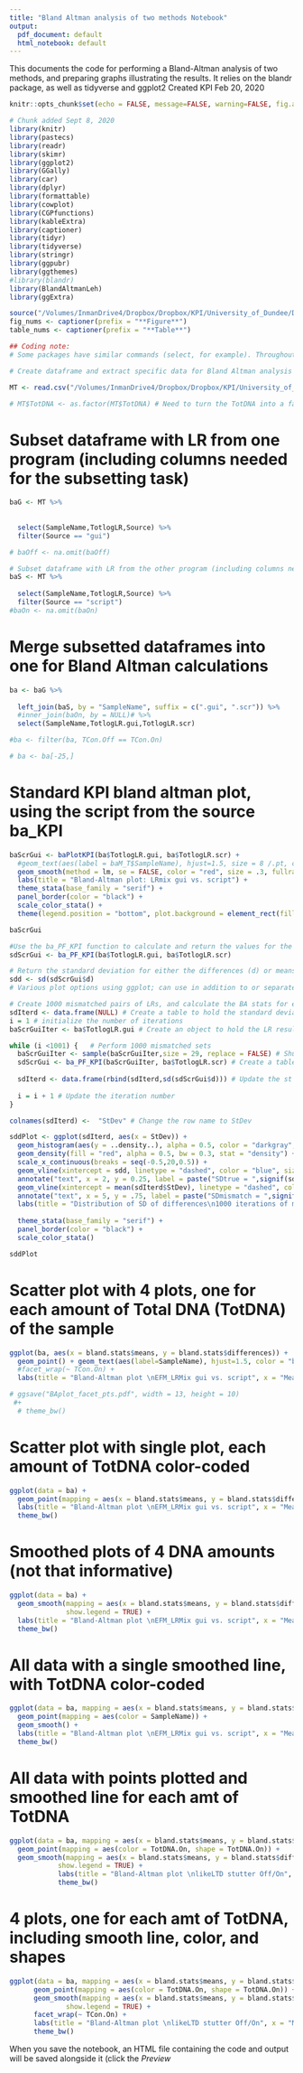 ```yaml
---
title: "Bland Altman analysis of two methods Notebook"
output:
  pdf_document: default
  html_notebook: default
---
```


This documents the code for performing a Bland-Altman analysis of two methods, and preparing graphs illustrating the results. It relies on the blandr package, as well as tidyverse and ggplot2
Created KPI Feb 20, 2020


```r
knitr::opts_chunk$set(echo = FALSE, message=FALSE, warning=FALSE, fig.align = "center")

# Chunk added Sept 8, 2020
library(knitr)
library(pastecs)
library(readr)
library(skimr)
library(ggplot2)
library(GGally)
library(car)
library(dplyr)
library(formattable)
library(cowplot)
library(CGPfunctions)
library(kableExtra)
library(captioner)
library(tidyr)
library(tidyverse)  
library(stringr)
library(ggpubr)
library(ggthemes)
#library(blandr)
library(BlandAltmanLeh)
library(ggExtra)

source("/Volumes/InmanDrive4/Dropbox/Dropbox/KPI/University_of_Dundee/Dissertation/Lab Notebooks/library.R")
fig_nums <- captioner(prefix = "**Figure**")
table_nums <- captioner(prefix = "**Table**")

## Coding note:
# Some packages have similar commands (select, for example). Throughout the code in those places where this occurs, an error might be thrown if the incorrect package command is used. Thus in some places you'll see package::command in place of merely the command to signify which package to use in applying the command. 


```


```r
# Create dataframe and extract specific data for Bland Altman analysis

MT <- read.csv("/Volumes/InmanDrive4/Dropbox/Dropbox/KPI/University_of_Dundee/Dissertation/Data/Software/LRmixStudio-2/LRMix_scripts/MT_LRM_gui_script.csv")

# MT$TotDNA <- as.factor(MT$TotDNA) # Need to turn the TotDNA into a factor (rather than integer) in order to plot using it as a group in ggplot (integer can't be used to group values, unless binning them). Before writing this step, I got an error in later code that MT$DNA did not exist, which of course it did. Finally realized you can't group by integers. 
```


# Subset dataframe with LR from one program (including columns needed for the subsetting task)
```r

baG <- MT %>%
  
  
  select(SampleName,TotlogLR,Source) %>%
  filter(Source == "gui")

# baOff <- na.omit(baOff)

# Subset dataframe with LR from the other program (including columns needed for the subsetting task)
baS <- MT %>%
  
  select(SampleName,TotlogLR,Source) %>%
  filter(Source == "script")
#baOn <- na.omit(baOn)
```

# Merge subsetted dataframes into one for Bland Altman calculations
```r

ba <- baG %>%
  
  left_join(baS, by = "SampleName", suffix = c(".gui", ".scr")) %>% 
  #inner_join(baOn, by = NULL)# %>%
  select(SampleName,TotlogLR.gui,TotlogLR.scr)

#ba <- filter(ba, TCon.Off == TCon.On)

# ba <- ba[-25,]

```


# Standard KPI bland altman plot, using the script from the source ba_KPI
```r
baScrGui <- baPlotKPI(ba$TotlogLR.gui, ba$TotlogLR.scr) +
  #geom_text(aes(label = baM_T$SampleName), hjust=1.5, size = 8 /.pt, color = "blue3") +
  geom_smooth(method = lm, se = FALSE, color = "red", size = .3, fullrange = TRUE) +
  labs(title = "Bland-Altman plot: LRmix gui vs. script") +
  theme_stata(base_family = "serif") +
  panel_border(color = "black") +
  scale_color_stata() +
  theme(legend.position = "bottom", plot.background = element_rect(fill = "lightgray"))

baScrGui

```

```r
#Use the ba_PF_KPI function to calculate and return the values for the means and differences for the two methods 
sdScrGui <- ba_PF_KPI(ba$TotlogLR.gui, ba$TotlogLR.scr)

# Return the standard deviation for either the differences (d) or means (m)
sdd <- sd(sdScrGui$d)
# Various plot options using ggplot; can use in addition to or separate from the blandr.draw function
```


```r
# Create 1000 mismatched pairs of LRs, and calculate the BA stats for each of the 1000 pairs using ba_PF__KPI function. The funtion returns a table of the differences and means for each mismatched set. Create a table 
sdIterd <- data.frame(NULL) # Create a table to hold the standard deviations of the differences for each mismatched set
i = 1 # initialize the number of iterations
baScrGuiIter <- ba$TotlogLR.gui # Create an object to hold the LR results from one method (method1)

while (i <1001) {   # Perform 1000 mismatched sets
  baScrGuiIter <- sample(baScrGuiIter,size = 29, replace = FALSE) # Shuffle the LRs of one method (method1)
  sdScrGui <- ba_PF_KPI(baScrGuiIter, ba$TotlogLR.scr) # Create a table of mismatched results between method1 and method2
  
  sdIterd <- data.frame(rbind(sdIterd,sd(sdScrGui$d))) # Update the st dev table with the sd from latest mistmatched set 
 
  i = i + 1 # Update the iteration number
}

colnames(sdIterd) <-  "StDev" # Change the row name to StDev

```

```r
sddPlot <- ggplot(sdIterd, aes(x = StDev)) +
  geom_histogram(aes(y = ..density..), alpha = 0.5, color = "darkgray", binwidth = 0.3) +
  geom_density(fill = "red", alpha = 0.5, bw = 0.3, stat = "density") +
  scale_x_continuous(breaks = seq(-0.5,20,0.5)) + 
  geom_vline(xintercept = sdd, linetype = "dashed", color = "blue", size = 0.5) +
  annotate("text", x = 2, y = 0.25, label = paste("SDtrue = ",signif(sdd, 2))) +
  geom_vline(xintercept = mean(sdIterd$StDev), linetype = "dashed", color = "steelblue", size = 0.5) +
  annotate("text", x = 5, y = .75, label = paste("SDmismatch = ",signif(mean(sdIterd$StDev,0)))) +
  labs(title = "Distribution of SD of differences\n1000 iterations of mis-matched pairs", x = "Standard Deviation") +
  
  theme_stata(base_family = "serif") +
  panel_border(color = "black") +
  scale_color_stata()

sddPlot
```


# Scatter plot with 4 plots, one for each amount of Total DNA (TotDNA) of the sample
```r

ggplot(ba, aes(x = bland.stats$means, y = bland.stats$differences)) +
  geom_point() + geom_text(aes(label=SampleName), hjust=1.5, color = "blue") +
  #facet_wrap(~ TCon.On) +
  labs(title = "Bland-Altman plot \nEFM_LRMix gui vs. script", x = "Means", y = "Differences")

# ggsave("BAplot_facet_pts.pdf", width = 13, height = 10)
 #+
  # theme_bw()

```


# Scatter plot with single plot, each amount of TotDNA color-coded
```r

ggplot(data = ba) +
  geom_point(mapping = aes(x = bland.stats$means, y = bland.stats$differences, color = SampleName)) +
  labs(title = "Bland-Altman plot \nEFM_LRMix gui vs. script", x = "Means", y = "Differences") +
  theme_bw()

```


# Smoothed plots of 4 DNA amounts (not that informative)
```r

ggplot(data = ba) +
  geom_smooth(mapping = aes(x = bland.stats$means, y = bland.stats$differences, color = SampleName),
              show.legend = TRUE) +
  labs(title = "Bland-Altman plot \nEFM_LRMix gui vs. script", x = "Means", y = "Differences") +
  theme_bw()

```


# All data with a single smoothed line, with TotDNA color-coded
```r

ggplot(data = ba, mapping = aes(x = bland.stats$means, y = bland.stats$differences)) +
  geom_point(mapping = aes(color = SampleName)) +
  geom_smooth() +
  labs(title = "Bland-Altman plot \nEFM_LRMix gui vs. script", x = "Means", y = "Differences") +
  theme_bw()

```


# All data with points plotted and smoothed line for each amt of TotDNA
```r

ggplot(data = ba, mapping = aes(x = bland.stats$means, y = bland.stats$differences)) +
  geom_point(mapping = aes(color = TotDNA.On, shape = TotDNA.On)) +
  geom_smooth(mapping = aes(x = bland.stats$means, y = bland.stats$differences, color = TotDNA.On),
            show.legend = TRUE) +
            labs(title = "Bland-Altman plot \nlikeLTD stutter Off/On", x = "Means", y = "Differences") +
            theme_bw()

```


# 4 plots, one for each amt of TotDNA, including smooth line, color, and shapes
```r

ggplot(data = ba, mapping = aes(x = bland.stats$means, y = bland.stats$differences)) +
      geom_point(mapping = aes(color = TotDNA.On, shape = TotDNA.On)) +
      geom_smooth(mapping = aes(x = bland.stats$means, y = bland.stats$differences, color = TotDNA.On),
              show.legend = TRUE) +
      facet_wrap(~ TCon.On) +
      labs(title = "Bland-Altman plot \nlikeLTD stutter Off/On", x = "Means", y = "Differences") +
      theme_bw()
```

When you save the notebook, an HTML file containing the code and output will be saved alongside it (click the *Preview* 

